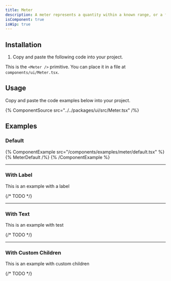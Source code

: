 ```yaml
---
title: Meter
description: A meter represents a quantity within a known range, or a fractional value.
isComponent: true
isWip: true
---
```


## Installation

1. Copy and paste the following code into your project.

This is the `<Meter />` primitive. You can place it in a file at `components/ui/Meter.tsx`.

## Usage

Copy and paste the code examples below into your project.

{% ComponentSource src="../../packages/ui/src/Meter.tsx" /%}

## Examples

### Default

{% ComponentExample src="/components/examples/meter/default.tsx" %}
{% MeterDefault /%}
{% /ComponentExample %}

---

### With Label

This is an example with a label

{/* TODO */}

---

### With Text

This is an example with test

{/* TODO */}

---

### With Custom Children

This is an example with custom children

{/* TODO */}
